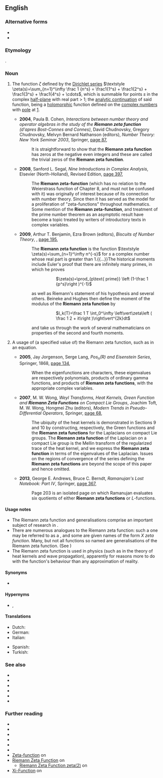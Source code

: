{{also|Riemann zeta-function}}
==English==
{{wikipedia}}

===Alternative forms===
* {{l|en|Riemann zeta-function}}
* {{l|en|Riemann's zeta function}}

===Etymology===
{{named-after|nationality=German|occupation=mathematician|Bernhard Riemann|wplink=Bernhard Riemann|lang=en}}.

===Noun===
{{en-noun|-|s}}

# {{lb|en|number theory|analytic number theory|uncountable}} The function ''ζ'' defined by the [[Dirichlet series]] <math>\textstyle \zeta(s)=\sum_{n=1}^\infty \frac 1 {n^s} = \frac1{1^s} + \frac1{2^s} + \frac1{3^s} + \frac1{4^s} + \cdots</math>, which is summable for points ''s'' in the complex [[half-plane]] with real part > 1; the [[analytic continuation]] of said function, being a [[holomorphic]] function defined on the [[complex numbers]] with [[pole]] at [[one|1]].
#* '''2004''', Paula B. Cohen, ''Interactions between number theory and operator algebras in the study of the '''Riemann zeta function''' (d'apres Bost-Connes and Connes)'', David Chudnovsky, Gregory Chudnovsky, Melvyn Bernard Nathanson (editors), ''Number Theory: New York Seminar 2003'', Springer, [https://books.google.com.au/books?id=paD8Uv5KkpIC&pg=PA87&dq=%22Riemann+zeta+function%22%7C%22Riemann+zeta+functions%22&hl=en&sa=X&ved=0ahUKEwjBk63K-fPdAhUUO30KHRoKBjoQ6AEIjwIwLQ#v=onepage&q=%22Riemann%20zeta%20function%22%7C%22Riemann%20zeta%20functions%22&f=false page 87],
#*: It is straightforward to show that the '''Riemann zeta function''' has zeros at the negative even integers and these are called the trivial zeros of the '''Riemann zeta function'''.
#* '''2008''', Sanford L. Segal, ''Nine Introductions in Complex Analysis'', Elsevier (North-Holland), Revised Edition, [https://books.google.com.au/books?id=NGR2rUAfyiQC&pg=PA397&dq=%22Riemann+zeta+function%22%7C%22Riemann+zeta+functions%22&hl=en&sa=X&ved=0ahUKEwjBk63K-fPdAhUUO30KHRoKBjoQ6AEIrAIwMQ#v=onepage&q=%22Riemann%20zeta%20function%22%7C%22Riemann%20zeta%20functions%22&f=false page 397],
#*: The '''Riemann zeta-function''' (which has no relation to the Weierstrass function of Chapter 8, and must not be confused with it) was originally of interest because of its connection with number theory. Since then it has served as the model for a proliferation of "zeta-functions" throughout mathematics. Some mention of the '''Riemann zeta-function''', and treatment of the prime number theorem as an asymptotic result have become a topic treated by writers of introductory texts in complex variables.
#* '''2009''', Arthur T. Benjamin, Ezra Brown (editors), ''Biscuits of Number Theory'', {{w|Mathematical Association of America}}, [https://books.google.com.au/books?id=_g5TvMCJQB4C&pg=PA195&dq=%22Riemann+zeta+function%22%7C%22Riemann+zeta+functions%22&hl=en&sa=X&ved=0ahUKEwjBk63K-fPdAhUUO30KHRoKBjoQ6AEIhAMwQA#v=onepage&q=%22Riemann%20zeta%20function%22%7C%22Riemann%20zeta%20functions%22&f=false page 195],
#*: The '''Riemann zeta function''' is the function <math>\textstyle \zeta(s)=\sum_{n=1}^\infty n^{-s}</math> for <math>s</math> a complex number whose real part is greater than 1.{{...}}The historical moments include Euler's proof that there are infinitely many primes, in which he proves
#*:::: <math>\zeta(s)=\prod_{p\text{ prime}} \left (1-\frac 1 {p^s}\right )^{-1}</math>
#*: as well as Riemann's statement of his hypothesis and several others. Beineke and Hughes then define the moment of the modulus of the '''Riemann zeta function''' by
#*::: <math>I_k(T)=\frac 1 T \int_0^\infty \left\vert\zeta\left ( \frac 1 2 + it\right )\right\vert^{2k}dt</math>
#*: and take us through the work of several mathematicians on properties of the second and fourth moments.
# {{lb|en|countable}} A usage of (a specified value of) the Riemann zeta function, such as in an equation.
#* '''2005''', Jay Jorgenson, Serge Lang, ''Pos<sub>n</sub>(R) and Eisenstein Series'', Springer, {{w|Lecture Notes in Mathematics}} 1868, [https://books.google.com.au/books?id=Pa2jK1rGpz8C&pg=PA134&dq=%22Riemann+zeta+functions%22&hl=en&sa=X&ved=0ahUKEwjoyPmkz_bdAhWOFTQIHd50DhkQ6AEImgEwEw#v=onepage&q=%22Riemann%20zeta%20functions%22&f=false page 134],
#*: When the eigenfunctions are characters, these eigenvalues are respectively polynomials, products of ordinary gamma functions, and products of '''Riemann zeta functions''', with the appropriate complex variables.
#* '''2007''', M. W. Wong, ''Weyl Transforms, Heat Kernels, Green Function and '''Riemann Zeta Functions''' on Compact Lie Groups'', Joachim Toft, M. W. Wong, Hongmei Zhu (editors), ''Modern Trends in Pseudo-Differential Operators'', Springer, [https://books.google.com.au/books?id=SiQ-URACnCYC&pg=PA68&dq=%22Riemann+zeta+function%22%7C%22Riemann+zeta+functions%22&hl=en&sa=X&ved=0ahUKEwjBk63K-fPdAhUUO30KHRoKBjoQ6AEI8AIwPA#v=onepage&q=%22Riemann%20zeta%20function%22%7C%22Riemann%20zeta%20functions%22&f=false page 68],
#*: The ubiquity of the heat kernels is demonstrated in Sections 9 and 10 by constructing, respectively, the Green functions and the '''Riemann zeta functions''' for the Laplacians on compact Lie groups. The '''Riemann zeta function''' of the Laplacian on a compact Lie group is the Mellin transform of the regularized trace of the heat kernel, and we express the '''Riemann zeta function''' in terms of the eigenvalues of the Laplacian. Issues on the regions of convergence of the series defining the '''Riemann zeta functions''' are beyond the scope of this paper and hence omitted.
#* '''2013''', George E. Andrews, Bruce C. Berndt, ''Ramanujan's Lost Notebook: Part IV'', Springer, [https://books.google.com.au/books?id=6Z5GAAAAQBAJ&pg=PA367&dq=%22Riemann+zeta+functions%22&hl=en&sa=X&ved=0ahUKEwjoyPmkz_bdAhWOFTQIHd50DhkQ6AEIhgEwEA#v=onepage&q=%22Riemann%20zeta%20functions%22&f=false page 367],
#*: Page 203 is an isolated page on which Ramanujan evaluates six quotients of either '''Riemann zeta functions''' or ''L''-functions.

====Usage notes====
* The Riemann zeta function and generalisations comprise an important subject of research in {{w|analytic number theory}}.
* There are numerous analogues to the Riemann zeta function: such a one may be referred to as a {{m|en|zeta function}}, and some are given names of the form ''X zeta function''. Many, but not all functions so named are generalisations of the Riemann zeta function. (See {{pedialite|List of zeta functions}})
* The Riemann zeta function is used in physics (such as in the theory of heat kernels and wave propagation), apparently for reasons more to do with the function's behaviour than any approximation of reality.

====Synonyms====
* {{sense|analytic continuation of a function defined as the sum of a Dirichlet series}} {{l|en|Euler–Riemann zeta function}}

====Hypernyms====
* {{sense|analytic continuation of a function defined as the sum of a Dirichlet series}} {{l|en|analytic function}}, {{l|en|zeta function}}

====Translations====
{{trans-top|analytic continuation of a function defined as the sum of a Dirichlet series}}
* Dutch: {{t|nl|Riemann-zeta-functie}}
* German: {{t|de|riemannsche ζ-Funktion|f}}
* Italian: {{t|it|funzione zeta di Riemann|f}}
{{trans-mid}}
* Spanish: {{t|es|función zeta de Riemann|f}}
* Turkish: {{t|tr|Riemann zeta fonksiyonu}}
{{trans-bottom}}

===See also===
* {{l|en|Dirichlet eta function}}
* {{l|en|Dirichlet series}}
* {{l|en|L-function|''L''-function}}
* {{l|en|L-series|''L''-series}}
* {{l|en|Riemann hypothesis}}
* {{l|en|zeta function}}

===Further reading===
* {{pedialite|Particular values of Riemann zeta function}}
* {{pedialite|Dirichlet series}}
* {{pedialite|Riemann hypothesis}}
* {{pedialite|Lehmer pair}}
* {{pedialite|List of zeta functions}}
* {{pedialite|Riemann Xi function}}
* [https://www.encyclopediaofmath.org/index.php/Zeta-function Zeta-function] on {{w|Encyclopedia of Mathematics}}
* [http://mathworld.wolfram.com/RiemannZetaFunction.html Riemann Zeta Function] on {{w|MathWorld|Wolfram MathWorld}}
** [http://mathworld.wolfram.com/RiemannZetaFunctionZeta2.html Riemann Zeta Function zeta(2)] on {{w|MathWorld|Wolfram MathWorld}}
* [http://mathworld.wolfram.com/Xi-Function.html Xi-Function] on {{w|MathWorld|Wolfram MathWorld}}